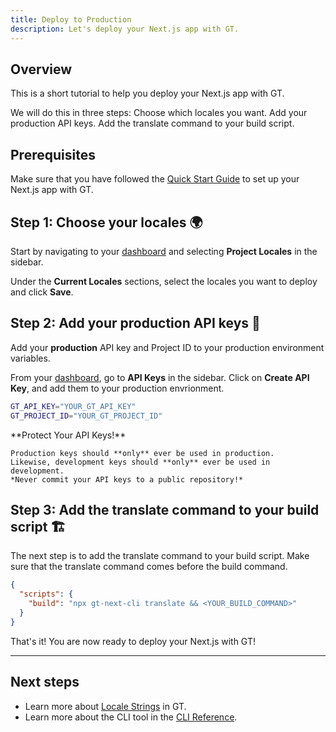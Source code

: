 ```yaml
---
title: Deploy to Production
description: Let's deploy your Next.js app with GT.
---
```


## Overview

This is a short tutorial to help you deploy your Next.js app with GT.

We will do this in three steps:
<Steps>
  <Step>
    Choose which locales you want.
  </Step>
  <Step>
    Add your production API keys.
  </Step>
  <Step>
    Add the translate command to your build script.
  </Step>
</Steps>

## Prerequisites

Make sure that you have followed the [Quick Start Guide](/docs/next/tutorials/quickstart) to set up your Next.js app with GT.

## Step 1: Choose your locales 🌍

Start by navigating to your [dashboard](https://www.generaltranslation.com/signin) and selecting **Project Locales** in the sidebar.

Under the **Current Locales** sections, select the locales you want to deploy and click **Save**.

## Step 2: Add your production API keys 🔑

Add your **production** API key and Project ID to your production environment variables.

From your [dashboard](https://www.generaltranslation.com/signin), go to **API Keys** in the sidebar.
Click on **Create API Key**, and add them to your production envrionment.

```bash copy
GT_API_KEY="YOUR_GT_API_KEY"
GT_PROJECT_ID="YOUR_GT_PROJECT_ID"
```

<Callout type="warn">
    **Protect Your API Keys!**

    Production keys should **only** ever be used in production.
    Likewise, development keys should **only** ever be used in development.
    *Never commit your API keys to a public repository!*
</Callout>

## Step 3: Add the translate command to your build script 🏗️

The next step is to add the translate command to your build script.
Make sure that the translate command comes before the build command.


```json title="package.json" copy
{
  "scripts": {
    "build": "npx gt-next-cli translate && <YOUR_BUILD_COMMAND>"
  }
}
```

That's it! You are now ready to deploy your Next.js with GT!

---

## Next steps
 * Learn more about [Locale Strings](/docs/reference/locale-strings) in GT.
 * Learn more about the CLI tool in the [CLI Reference](/docs/next/reference/cli).
